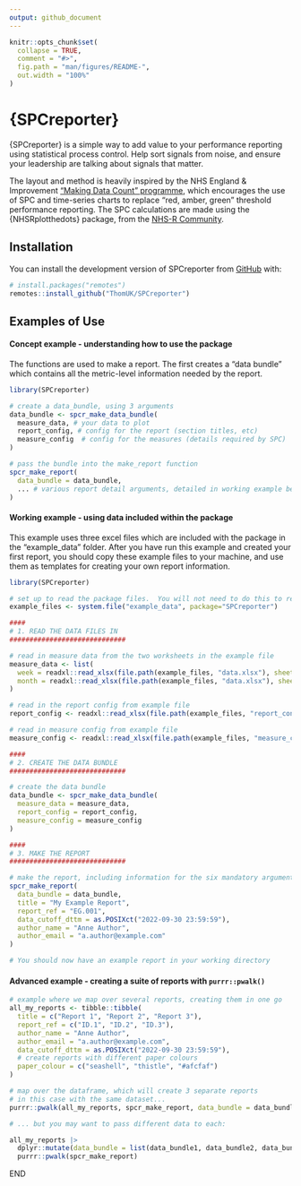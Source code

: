 ```yaml
---
output: github_document
---
```


<!-- README.md is generated from README.Rmd. Please edit that file -->

```r
knitr::opts_chunk$set(
  collapse = TRUE,
  comment = "#>",
  fig.path = "man/figures/README-",
  out.width = "100%"
)
```

# {SPCreporter}

{SPCreporter} is a simple way to add value to your performance reporting using statistical process control.  Help sort signals from noise, and ensure your leadership are talking about signals that matter.  

The layout and method is heavily inspired by the NHS England & Improvement ["Making Data Count" programme](https://bmjleader.bmj.com/content/5/4/252), which encourages the use of SPC and time-series charts to replace "red, amber, green" threshold performance reporting.  The SPC calculations are made using the {NHSRplotthedots} package, from the [NHS-R Community](https://nhsrcommunity.com/).

## Installation

You can install the development version of SPCreporter from [GitHub](https://github.com/ThomUK/SPCreporter) with:

```r
# install.packages("remotes")
remotes::install_github("ThomUK/SPCreporter")
```

## Examples of Use

#### Concept example - understanding how to use the package

The functions are used to make a report.  The first creates a "data bundle" which contains all the metric-level information needed by the report.

```r
library(SPCreporter)

# create a data_bundle, using 3 arguments
data_bundle <- spcr_make_data_bundle(
  measure_data, # your data to plot
  report_config, # config for the report (section titles, etc)
  measure_config  # config for the measures (details required by SPC)
)

# pass the bundle into the make_report function
spcr_make_report(
  data_bundle = data_bundle,
  ... # various report detail arguments, detailed in working example below
)

```

#### Working example - using data included within the package

This example uses three excel files which are included with the package in the "example_data" folder.  After you have run this example and created your first report, you should copy these example files to your machine, and use them as templates for creating your own report information.  

```r
library(SPCreporter)

# set up to read the package files.  You will not need to do this to read your own data.
example_files <- system.file("example_data", package="SPCreporter")

####
# 1. READ THE DATA FILES IN
#############################

# read in measure data from the two worksheets in the example file
measure_data <- list(
  week = readxl::read_xlsx(file.path(example_files, "data.xlsx"), sheet = "week"),
  month = readxl::read_xlsx(file.path(example_files, "data.xlsx"), sheet = "month")
)

# read in the report config from example file
report_config <- readxl::read_xlsx(file.path(example_files, "report_config.xlsx"))

# read in measure config from example file
measure_config <- readxl::read_xlsx(file.path(example_files, "measure_config.xlsx"))

####
# 2. CREATE THE DATA BUNDLE
#############################

# create the data bundle
data_bundle <- spcr_make_data_bundle(
  measure_data = measure_data, 
  report_config = report_config,
  measure_config = measure_config 
)

####
# 3. MAKE THE REPORT
#############################

# make the report, including information for the six mandatory arguments.
spcr_make_report(
  data_bundle = data_bundle,
  title = "My Example Report",
  report_ref = "EG.001",
  data_cutoff_dttm = as.POSIXct("2022-09-30 23:59:59"),
  author_name = "Anne Author",
  author_email = "a.author@example.com"
)

# You should now have an example report in your working directory

```

#### Advanced example - creating a suite of reports with `purrr::pwalk()`

```r
# example where we map over several reports, creating them in one go
all_my_reports <- tibble::tibble(
  title = c("Report 1", "Report 2", "Report 3"),
  report_ref = c("ID.1", "ID.2", "ID.3"),
  author_name = "Anne Author",
  author_email = "a.author@example.com",
  data_cutoff_dttm = as.POSIXct("2022-09-30 23:59:59"),
  # create reports with different paper colours
  paper_colour = c("seashell", "thistle", "#afcfaf")
)

# map over the dataframe, which will create 3 separate reports
# in this case with the same dataset...
purrr::pwalk(all_my_reports, spcr_make_report, data_bundle = data_bundle)

# ... but you may want to pass different data to each:

all_my_reports |>
  dplyr::mutate(data_bundle = list(data_bundle1, data_bundle2, data_bundle3)) |>
  purrr::pwalk(spcr_make_report)


```

END
